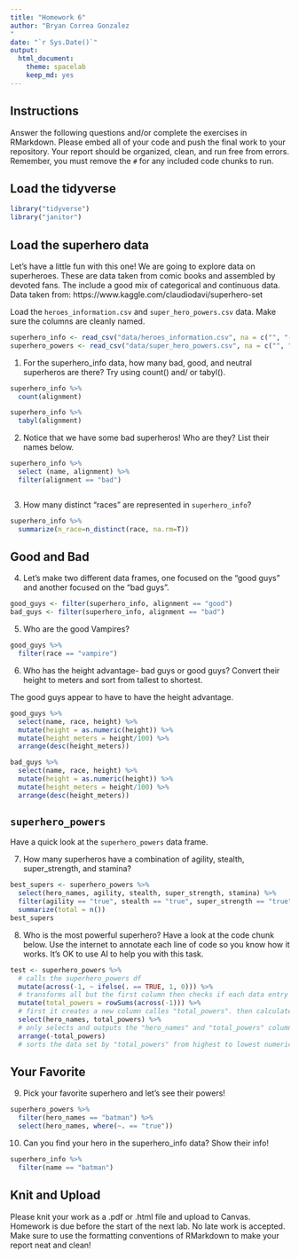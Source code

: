 ```yaml
---
title: "Homework 6"
author: "Bryan Correa Gonzalez
"
date: "`r Sys.Date()`"
output:
  html_document: 
    theme: spacelab
    keep_md: yes
---
```


## Instructions
Answer the following questions and/or complete the exercises in RMarkdown. Please embed all of your code and push the final work to your repository. Your report should be organized, clean, and run free from errors. Remember, you must remove the `#` for any included code chunks to run.  

## Load the tidyverse
```r
library("tidyverse")
library("janitor")
```

## Load the superhero data
Let's have a little fun with this one! We are going to explore data on superheroes. These are data taken from comic books and assembled by devoted fans. The include a good mix of categorical and continuous data.  Data taken from: https://www.kaggle.com/claudiodavi/superhero-set  

Load the `heroes_information.csv` and `super_hero_powers.csv` data. Make sure the columns are cleanly named.
```r
superhero_info <- read_csv("data/heroes_information.csv", na = c("", "-99", "-")) %>% clean_names() %>% mutate(across(everything(), tolower))
superhero_powers <- read_csv("data/super_hero_powers.csv", na = c("", "-99", "-")) %>% clean_names() %>% mutate(across(everything(), tolower))
```

1. For the superhero_info data, how many bad, good, and neutral superheros are there? Try using count() and/ or tabyl().
```r
superhero_info %>% 
  count(alignment)
```

```r
superhero_info %>% 
  tabyl(alignment)
```

2. Notice that we have some bad superheros! Who are they? List their names below.  
```r
superhero_info %>% 
  select (name, alignment) %>% 
  filter(alignment == "bad")
```

```r

```

3. How many distinct "races" are represented in `superhero_info`?
```r
superhero_info %>% 
  summarize(n_race=n_distinct(race, na.rm=T))
```

## Good and Bad
4. Let's make two different data frames, one focused on the "good guys" and another focused on the "bad guys".
```r
good_guys <- filter(superhero_info, alignment == "good")
bad_guys <- filter(superhero_info, alignment == "bad")
```


5. Who are the good Vampires?
```r
good_guys %>% 
  filter(race == "vampire")
```

6. Who has the height advantage- bad guys or good guys? Convert their height to meters and sort from tallest to shortest.  

The good guys appear to have to have the height advantage.

```r
good_guys %>% 
  select(name, race, height) %>% 
  mutate(height = as.numeric(height)) %>% 
  mutate(height_meters = height/100) %>% 
  arrange(desc(height_meters))
```

```r
bad_guys %>% 
  select(name, race, height) %>% 
  mutate(height = as.numeric(height)) %>% 
  mutate(height_meters = height/100) %>% 
  arrange(desc(height_meters))
```

## `superhero_powers`
Have a quick look at the `superhero_powers` data frame.  

7. How many superheros have a combination of agility, stealth, super_strength, and stamina?
```r
best_supers <- superhero_powers %>% 
  select(hero_names, agility, stealth, super_strength, stamina) %>% 
  filter(agility == "true", stealth == "true", super_strength == "true", stamina == "true") %>% 
  summarize(total = n()) 
best_supers
```

8. Who is the most powerful superhero? Have a look at the code chunk below. Use the internet to annotate each line of code so you know how it works. It's OK to use AI to help you with this task.
```r
test <- superhero_powers %>%
  # calls the superhero_powers df
  mutate(across(-1, ~ ifelse(. == TRUE, 1, 0))) %>% 
  # transforms all but the first column then checks if each data entry is "true" or "false". if true it will assign it a value of 1. if false it will assign it a value of 0. 
  mutate(total_powers = rowSums(across(-1))) %>% 
  # first it creates a new column calles "total_powers". then calculates the sum of all rows, excluding the first column for each super hero.
  select(hero_names, total_powers) %>% 
  # only selects and outputs the "hero_names" and "total_powers" columns
  arrange(-total_powers)
  # sorts the data set by "total_powers" from highest to lowest numerical values.
```

## Your Favorite
9. Pick your favorite superhero and let's see their powers!  
```r
superhero_powers %>% 
  filter(hero_names == "batman") %>% 
  select(hero_names, where(~. == "true"))
```

10. Can you find your hero in the superhero_info data? Show their info!  
```r
superhero_info %>% 
  filter(name == "batman")
```

## Knit and Upload
Please knit your work as a .pdf or .html file and upload to Canvas. Homework is due before the start of the next lab. No late work is accepted. Make sure to use the formatting conventions of RMarkdown to make your report neat and clean!  